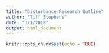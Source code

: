 ```yaml
---
title: "Disturbance Research Outline"
author: "Tiff Stephens"
date: "3/1/2018"
output: html_document
---
```


```r
knitr::opts_chunk$set(echo = TRUE)
```
